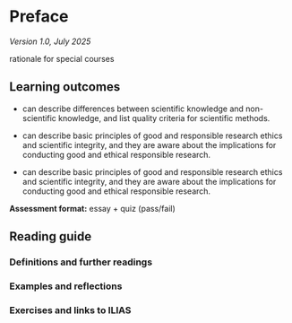 # Preface {.unnumbered}

*Version 1.0, July 2025*

rationale for special courses

## Learning outcomes

-   can describe differences between scientific knowledge and non-scientific knowledge, and list quality criteria for scientific methods.

-   can describe basic principles of good and responsible research ethics and scientific integrity, and they are aware about the implications for conducting good and ethical responsible research.

-   can describe basic principles of good and responsible research ethics and scientific integrity, and they are aware about the implications for conducting good and ethical responsible research.

**Assessment format:** essay + quiz (pass/fail)

## Reading guide

::: {.callout-note collapse="true"}
### Definitions and further readings
:::

::: {.callout-tip collapse="true"}
### Examples and reflections
:::

::: {.callout-caution collapse="true"}
### Exercises and links to ILIAS
:::
